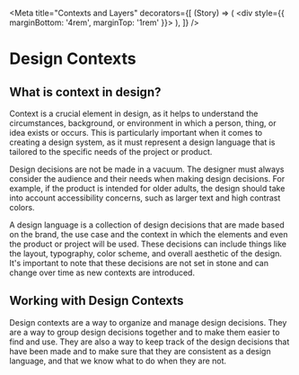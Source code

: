 
<Meta
  title="Contexts and Layers"
  decorators={[
    (Story) => (
      <div style={{ marginBottom: '4rem', marginTop: '1rem' }}>
        <Story />
      </div>
    ),
  ]}
/>

# Design Contexts

## What is context in design?

Context is a crucial element in design, as it helps to understand the circumstances, background, or environment in which a person, thing, or idea exists or occurs. This is particularly important when it comes to creating a design system, as it must represent a design language that is tailored to the specific needs of the project or product.

Design decisions are not be made in a vacuum. The designer must always consider the audience and their needs when making design decisions. For example, if the product is intended for older adults, the design should take into account accessibility concerns, such as larger text and high contrast colors.

A design language is a collection of design decisions that are made based on the brand, the use case and the context in which the elements and even the product or project will be used. These decisions can include things like the layout, typography, color scheme, and overall aesthetic of the design. It's important to note that these decisions are not set in stone and can change over time as new contexts are introduced.

## Working with Design Contexts

Design contexts are a way to organize and manage design decisions. They are a way to group design decisions together and to make them easier to find and use. They are also a way to keep track of the design decisions that have been made and to make sure that they are consistent as a design language, and that we know what to do when they are not.
